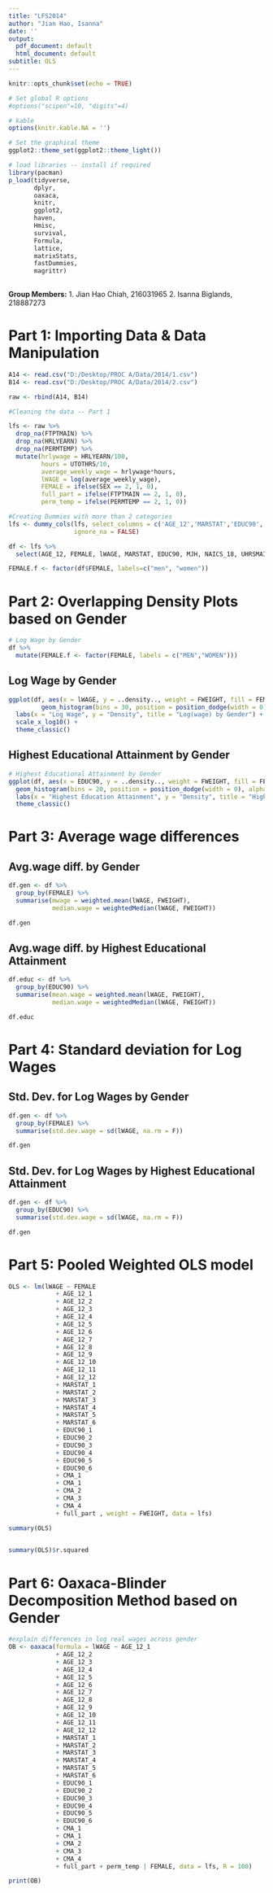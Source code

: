 ```yaml
---
title: "LFS2014"
author: "Jian Hao, Isanna"
date: ''
output:
  pdf_document: default
  html_document: default
subtitle: OLS
---
```



```r
knitr::opts_chunk$set(echo = TRUE)

# Set global R options
#options("scipen"=10, "digits"=4)

# kable
options(knitr.kable.NA = '')

# Set the graphical theme
ggplot2::theme_set(ggplot2::theme_light())

# load libraries -- install if required
library(pacman)
p_load(tidyverse,
       dplyr,
       oaxaca,
       knitr,
       ggplot2,
       haven,
       Hmisc,
       survival,
       Formula,
       lattice,
       matrixStats,
       fastDummies,
       magrittr)
      
```

<div class="alert alert-info">
  <strong>Group Members:</strong> 
1. Jian Hao Chiah, 216031965
2. Isanna Biglands, 218887273
</div>

# Part 1: Importing Data & Data Manipulation
```r
A14 <- read.csv("D:/Desktop/PROC A/Data/2014/1.csv") 
B14 <- read.csv("D:/Desktop/PROC A/Data/2014/2.csv") 

raw <- rbind(A14, B14)
```

```r
#Cleaning the data -- Part 1

lfs <- raw %>% 
  drop_na(FTPTMAIN) %>% 
  drop_na(HRLYEARN) %>%
  drop_na(PERMTEMP) %>%
  mutate(hrlywage = HRLYEARN/100,
         hours = UTOTHRS/10,
         average_weekly_wage = hrlywage*hours,
         lWAGE = log(average_weekly_wage),
         FEMALE = ifelse(SEX == 2, 1, 0),
         full_part = ifelse(FTPTMAIN == 2, 1, 0),
         perm_temp = ifelse(PERMTEMP == 2, 1, 0)) 
```
```r
#Creating Dummies with more than 2 categories
lfs <- dummy_cols(lfs, select_columns = c('AGE_12','MARSTAT','EDUC90','CMA'),
                  ignore_na = FALSE)

```
```r
df <- lfs %>% 
  select(AGE_12, FEMALE, lWAGE, MARSTAT, EDUC90, MJH, NAICS_18, UHRSMAIN, UTOTHRS, TENURE, UNION, SCHOOLN, AGYOWNKN, FWEIGHT)

FEMALE.f <- factor(df$FEMALE, labels=c("men", "women"))

```

# Part 2: Overlapping Density Plots based on Gender
```r
# Log Wage by Gender
df %>% 
  mutate(FEMALE.f <- factor(FEMALE, labels = c("MEN","WOMEN")))
```
## Log Wage by Gender
```r
ggplot(df, aes(x = lWAGE, y = ..density.., weight = FWEIGHT, fill = FEMALE.f)) +
         geom_histogram(bins = 30, position = position_dodge(width = 0), alpha = 1) +
  labs(x = "Log Wage", y = "Density", title = "Log(wage) by Gender") +
  scale_x_log10() +
  theme_classic()
```

## Highest Educational Attainment by Gender
```r
# Highest Educational Attainment by Gender
ggplot(df, aes(x = EDUC90, y = ..density.., weight = FWEIGHT, fill = FEMALE.f)) +
  geom_histogram(bins = 20, position = position_dodge(width = 0), alpha = 1) +
  labs(x = "Highest Education Attainment", y = "Density", title = "Highest Educational Attainment by Gender") +
  theme_classic()

```

# Part 3: Average wage differences
## Avg.wage diff. by Gender
```r
df.gen <- df %>% 
  group_by(FEMALE) %>% 
  summarise(mwage = weighted.mean(lWAGE, FWEIGHT),
            median.wage = weightedMedian(lWAGE, FWEIGHT))

df.gen
```
## Avg.wage diff. by Highest Educational Attainment
```r
df.educ <- df %>% 
  group_by(EDUC90) %>% 
  summarise(mean.wage = weighted.mean(lWAGE, FWEIGHT),
            median.wage = weightedMedian(lWAGE, FWEIGHT))

df.educ
```
# Part 4: Standard deviation for Log Wages
## Std. Dev. for Log Wages by Gender
```r
df.gen <- df %>% 
  group_by(FEMALE) %>% 
  summarise(std.dev.wage = sd(lWAGE, na.rm = F))

df.gen
```
## Std. Dev. for Log Wages by Highest Educational Attainment
```r
df.gen <- df %>% 
  group_by(EDUC90) %>% 
  summarise(std.dev.wage = sd(lWAGE, na.rm = F))

df.gen
```
# Part 5: Pooled Weighted OLS model
```r
OLS <- lm(lWAGE ~ FEMALE
             + AGE_12_1 
             + AGE_12_2 
             + AGE_12_3
             + AGE_12_4
             + AGE_12_5
             + AGE_12_6
             + AGE_12_7
             + AGE_12_8
             + AGE_12_9
             + AGE_12_10
             + AGE_12_11
             + AGE_12_12
             + MARSTAT_1
             + MARSTAT_2
             + MARSTAT_3
             + MARSTAT_4
             + MARSTAT_5
             + MARSTAT_6
             + EDUC90_1
             + EDUC90_2
             + EDUC90_3
             + EDUC90_4
             + EDUC90_5
             + EDUC90_6
             + CMA_1
             + CMA_1
             + CMA_2
             + CMA_3
             + CMA_4
             + full_part , weight = FWEIGHT, data = lfs)

summary(OLS)
  
```
```r
summary(OLS)$r.squared
```
# Part 6: Oaxaca-Blinder Decomposition Method based on Gender
```r
#explain differences in log real wages across gender
OB <- oaxaca(formula = lWAGE ~ AGE_12_1 
             + AGE_12_2 
             + AGE_12_3
             + AGE_12_4
             + AGE_12_5
             + AGE_12_6
             + AGE_12_7
             + AGE_12_8
             + AGE_12_9
             + AGE_12_10
             + AGE_12_11
             + AGE_12_12
             + MARSTAT_1
             + MARSTAT_2
             + MARSTAT_3
             + MARSTAT_4
             + MARSTAT_5
             + MARSTAT_6
             + EDUC90_1
             + EDUC90_2
             + EDUC90_3
             + EDUC90_4
             + EDUC90_5
             + EDUC90_6
             + CMA_1
             + CMA_1
             + CMA_2
             + CMA_3
             + CMA_4
             + full_part + perm_temp | FEMALE, data = lfs, R = 100)

print(OB)

```